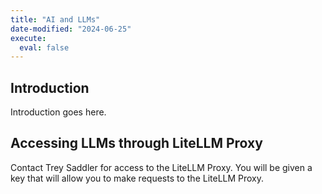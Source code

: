 ```yaml
---
title: "AI and LLMs"
date-modified: "2024-06-25"
execute: 
  eval: false
---
```


## Introduction

Introduction goes here.

## Accessing LLMs through LiteLLM Proxy

Contact Trey Saddler for access to the LiteLLM Proxy. You will be given a key that will allow you to make requests to the LiteLLM Proxy.

